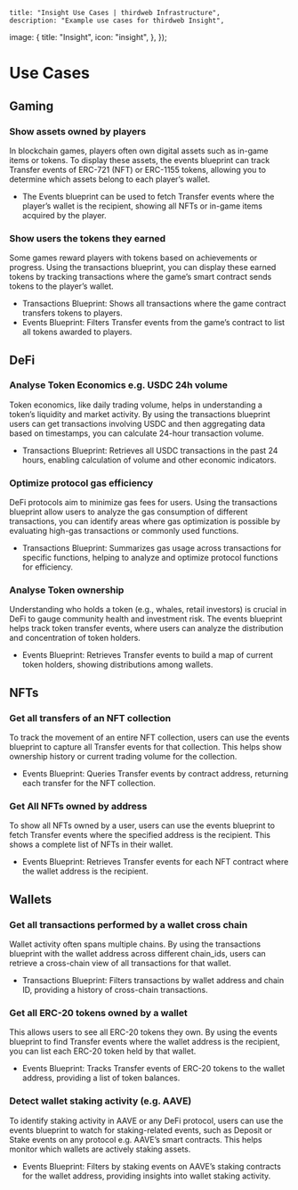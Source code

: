 
	title: "Insight Use Cases | thirdweb Infrastructure",
	description: "Example use cases for thirdweb Insight",
  image: {
    title: "Insight",
    icon: "insight",
  },
});

# Use Cases

## Gaming

### Show assets owned by players
In blockchain games, players often own digital assets such as in-game items or tokens. To display these assets, the events blueprint can track Transfer events of ERC-721 (NFT) or ERC-1155 tokens, allowing you to determine which assets belong to each player’s wallet.
- The Events blueprint can be used to fetch Transfer events where the player’s wallet is the recipient, showing all NFTs or in-game items acquired by the player.

### Show users the tokens they earned
Some games reward players with tokens based on achievements or progress. Using the transactions blueprint, you can display these earned tokens by tracking transactions where the game’s smart contract sends tokens to the player’s wallet.
- Transactions Blueprint: Shows all transactions where the game contract transfers tokens to players.
- Events Blueprint: Filters Transfer events from the game’s contract to list all tokens awarded to players.

## DeFi

### Analyse Token Economics e.g. USDC 24h volume
Token economics, like daily trading volume, helps in understanding a token’s liquidity and market activity. By using the transactions blueprint users can get transactions involving USDC and then aggregating data based on timestamps, you can calculate 24-hour transaction volume.
- Transactions Blueprint: Retrieves all USDC transactions in the past 24 hours, enabling calculation of volume and other economic indicators.

### Optimize protocol gas efficiency
DeFi protocols aim to minimize gas fees for users. Using the transactions blueprint allow users to analyze the gas consumption of different transactions, you can identify areas where gas optimization is possible by evaluating high-gas transactions or commonly used functions.
- Transactions Blueprint: Summarizes gas usage across transactions for specific functions, helping to analyze and optimize protocol functions for efficiency.

### Analyse Token ownership
Understanding who holds a token (e.g., whales, retail investors) is crucial in DeFi to gauge community health and investment risk. The events blueprint helps track token transfer events, where users can analyze the distribution and concentration of token holders.
- Events Blueprint: Retrieves Transfer events to build a map of current token holders, showing distributions among wallets.

## NFTs

### Get all transfers of an NFT collection
To track the movement of an entire NFT collection, users can use the events blueprint to capture all Transfer events for that collection. This helps show ownership history or current trading volume for the collection.
- Events Blueprint: Queries Transfer events by contract address, returning each transfer for the NFT collection.

### Get All NFTs owned by address
To show all NFTs owned by a user, users can use the events blueprint to fetch Transfer events where the specified address is the recipient. This shows a complete list of NFTs in their wallet.
- Events Blueprint: Retrieves Transfer events for each NFT contract where the wallet address is the recipient.

## Wallets

### Get all transactions performed by a wallet cross chain
Wallet activity often spans multiple chains. By using the transactions blueprint with the wallet address across different chain_ids, users can retrieve a cross-chain view of all transactions for that wallet.
- Transactions Blueprint: Filters transactions by wallet address and chain ID, providing a history of cross-chain transactions.

### Get all ERC-20 tokens owned by a wallet
This allows users to see all ERC-20 tokens they own. By using the events blueprint to find Transfer events where the wallet address is the recipient, you can list each ERC-20 token held by that wallet.
- Events Blueprint: Tracks Transfer events of ERC-20 tokens to the wallet address, providing a list of token balances.

### Detect wallet staking activity (e.g. AAVE)
To identify staking activity in AAVE or any DeFi protocol, users can use the events blueprint to watch for staking-related events, such as Deposit or Stake events on any protocol e.g. AAVE’s smart contracts. This helps monitor which wallets are actively staking assets.
- Events Blueprint: Filters by staking events on AAVE’s staking contracts for the wallet address, providing insights into wallet staking activity.

